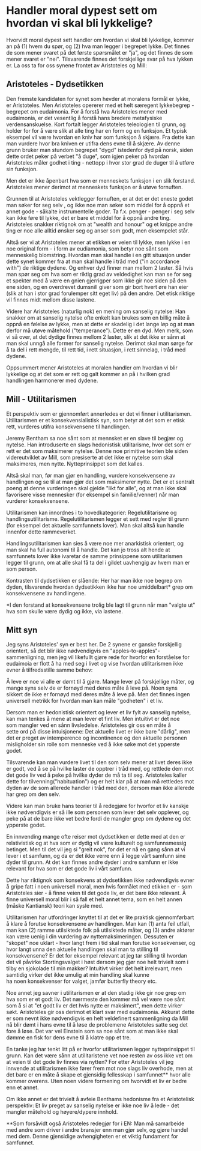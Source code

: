 # Handler moral dypest sett om hvordan vi skal bli lykkelige?

Hvorvidt moral dypest sett handler om hvordan vi skal bli lykkelige, kommer an på (1) hvem du spør, og (2) hva man legger i begrepet lykke. Det finnes de som mener svaret på det første spørsmålet er "ja", og det finnes de som mener svaret er "nei". Tilsvarende finnes det forskjellige svar på hva lykken er. La oss ta for oss synene frontet av Aristoteles og Mill:

## Aristoteles - Dydsetikken

Den fremste kandidaten for synet som hevder at moralens formål er lykke, er Aristoteles. Men Aristoteles opererer med et helt særegent lykkebegrep - begrepet om eudaimonia. For å forstå hva Aristoteles mener med eudaimonia, er det vesentlig å forstå hans bredere metafysiske verdensanskuelse. Kort fortalt legger Aristoteles teleologien til grunn, og holder for for å være slik at alle ting har en form og en funksjon. Et typisk eksempel vil være hvordan en kniv har som funksjon å skjære. Fra dette kan man vurdere hvor bra kniven er utifra dens evne til å skjære. Av denne grunn bruker man stundom begrepet "dygd" istedenfor dyd på norsk, siden dette ordet peker på verbet "å duge", som igjen peker på hvordan Aristoteles måler godhet i ting - nettopp i hvor stor grad de duger til å utføre sin funksjon.

Men det er ikke åpenbart hva som er menneskets funksjon i en slik forstand. Aristoteles mener derimot at menneskets funksjon er å utøve fornuften.

Grunnen til at Aristoteles vektlegger fornuften, er at det er det eneste godet man søker for seg selv , og ikke noe man søker som middel for å oppnå et annet gode - såkalte instrumentelle goder. Ta f.x. penger - penger i seg selv kan ikke føre til lykke, det er bare et middel for å oppnå andre ting. Aristoteles snakker riktignok om at "wealth and honour" og et knippe andre ting er noe alle alltid ønsker seg og anser som godt, men eksempelet står.

Altså ser vi at Aristoteles mener at etikken er veien til lykke, men lykke i en noe original form - i form av eudiamonia, som betyr noe sånt som menneskelig blomstring. Hvordan man skal handle i en gitt situasjon under dette synet kommer fra at man skal handle i tråd med ("in accordance with") de riktige dydene. Og enhver dyd finner man mellom 2 laster. Så hvis man spør seg om hva som er riktig grad av veldedighet kan man se for seg et spekter med å være en gnien gjerrigper som ikke gir noe siden på den ene siden, og en overdrevet dumsnill giver som gir bort hvert øre han eier (slik at han i stor grad forulemper sitt eget liv) på den andre. Det etisk riktige vil finnes midt mellom disse lastene.

Videre har Aristoteles (naturlig nok) en mening om sanselig nytelse: Han snakker om at sanselig nytelse ofte enkelt kan brukes som en billig måte å oppnå en følelse av lykke, men at dette er skadelig i det lange løp og at man derfor må utøve måtehold ("temperance"). Dette er en dyd. Men merk, som vi så over, at det dydige finnes mellom 2 laster, slik at det ikke er sånn at man skal unngå alle former for sanselig nytelse. Derimot skal man sørge for å ta del i rett mengde, til rett tid, i rett situasjon, i rett sinnelag, i tråd med dydene.

Oppsummert mener Aristoteles at moralen handler om hvordan vi blir lykkelige og at det som er rett og galt kommer an på i hvilken grad handlingen harmonerer med dydene.

## Mill - Utilitarismen

Et perspektiv som er gjennomført annerledes er det vi finner i utilitarismen. Utilitarismen er et konsekvensialistisk syn, som betyr at det som er etisk rett, vurderes utifra konsekvensene til handlingen.

Jeremy Bentham sa noe sånt som at mennsket er en slave til begjær og nytelse. Han introduserte en slags hedonistisk utilitarisme, hvor det som er rett er det som maksimerer nytelse. Denne noe primitive teorien ble siden videreutviklet av Mill, som presiserte at det ikke er nytelse som skal maksimeres, men nytte. Nytteprinsippet som det kalles.

Altså skal man, før man gjør en handling, vurdere konsekvensene av handlingen og se til at man gjør det som maksimerer nytte. Det er et sentralt poeng at denne vurderingen skal gjelde "likt for alle", og at man ikke skal favorisere visse mennesker (for eksempel sin familie/venner) når man vurderer konsekvensene.

Utilitarismen kan innordnes i to hovedkategorier: Regelutilitarisme og handlingsutilitarisme. Regelutilitarismen legger et sett med regler til grunn (for eksempel det aktuelle samfunnets lover). Man skal altså kun handle innenfor dette rammeverket.

Handlingsutilitarismen kan sies å være noe mer anarkistisk orientert, og man skal ha full autonomi til å handle. Det kan jo tross alt hende at samfunnets lover ikke ivaretar de samme prinsippene som utilitarismen legger til grunn, om at alle skal få ta del i gildet uavhengig av hvem man er som person.

Kontrasten til dydsetikken er slående: Her har man ikke noe begrep om dyden, tilsvarende hvordan dydsetikken ikke har noe umiddelbart\* grep om konsekvensene av handlingene.

\*I den forstand at konsekvensene trolig ble lagt til grunn når man "valgte ut" hva som skulle være dydig og ikke, via lastene.

## Mitt syn

Jeg syns Aristoteles' syn er best her. De 2 synene er ganske forskjellig orientert, så det blir ikke nødvendigvis en "apples-to-apples"-sammenligning, men jeg vil likefullt gjøre rede for hvorfor en forståelse for eudaimoia er flott å ha med seg i livet og vise hvordan utilitarismen ikke evner å tilfredsstille samme behov:

Å leve er noe vi alle er dømt til å gjøre. Mange lever på forskjellige måter, og mange syns selv de er fornøyd med deres måte å leve på. Noen syns sikkert de ikke er fornøyd med deres måte å leve på. Men det finnes ingen universell metrikk for hvordan man kan måle "godheten" i et liv.

Dersom man er hedonistisk orientert og lever et liv fylt av sanselig nytelse, kan man tenkes å mene at man lever et fint liv. Men intuitivt er det noe som mangler ved en sånn livsledelse. Aristoteles gir oss en måte å sette ord på disse intuisjonene: Det aktuelle livet er ikke bare "dårlig", men det er preget av intemperence og incontinence og den aktuelle personen misligholder sin rolle som menneske ved å ikke søke mot det ypperste godet.

Tilsvarende kan man vurdere livet til den som selv mener at livet deres ikke er godt, ved å se på hvilke laster de opptrer i tråd med, og rettlede dem mot det gode liv ved å peke på hvilke dyder de må ta til seg. Aristoteles kaller dette for tilvenning("habituation") og er helt klar på at man må rettledes mot dyden av de som allerede handler i tråd med den, dersom man ikke allerede har grep om den selv.

Videre kan man bruke hans teorier til å redegjøre for hvorfor et liv kanskje ikke nødvendigvis er så ille som personen som lever det selv opplever, og peke på at de bare ikke vet bedre fordi de mangler grep om dydene og det ypperste godet.

En innvending mange ofte reiser mot dydsetikken er dette med at den er relativistisk og at hva som er dydig vil være kulturelt og samfunnsmessig betinget. Men til det vil jeg si "greit nok", for det er nå en gang sånn at vi lever i et samfunn, og da er det ikke verre enn å legge vårt samfunn sine dyder til grunn. At det kan finnes andre dyder i andre samfunn er ikke relevant for hva som er det gode liv i vårt samfunn.

Dette har riktignok som konsekvens at dydsetikken ikke nødvendigvis evner å gripe fatt i noen universell moral, men hvis formålet med etikken er - som Aristoteles sier - å finne veien til det gode liv, er det bare ikke relevant. Å finne universell moral blir i så fall et helt annet tema, som en helt annen (måske Kantiansk) teori kan sysle med.

Utilitarismen har utfordringer knyttet til at det er lite praktisk gjennomførbart å klare å forutse konsekvensene av handlingen. Man kan (1) anta feil utfall, man kan (2) ramme utilsiktede folk på utilsiktede måter, og (3) andre aktører kan være uenig i din vurdering av nyttemaksimeringen. Dessuten er "skopet" noe uklart - hvor langt frem i tid skal man forutse konsekvenser, og hvor langt unna den aktuelle handlingen skal man ta stilling til konsekvensene? Er det for eksempel relevant at jeg tar stilling til hvordan det vil påvirke Stortingsvalget i høst dersom jeg gjør noe helt trivielt som i tilby en sjokolade til min makker? Intuitivt virker det helt irrelevant, men samtidig virker det ikke umulig at min handling skal kunne ha noen konsekvenser for valget, jamfør butterfly theory etc.

Noe annet jeg savner i utilitarismen er at den stadig ikke gir noe grep om hva som er et godt liv. Det nærmeste den kommer må vel være noe sånt som å si at "et godt liv er det hvis nytte er maksimert", men dette virker søkt. Aristoteles gir oss derimot et klart svar med eudaimonia. Akkurat dette er som nevnt ikke nødvendigvis en helt veldefinert sammenligning da Mill nå blir dømt i hans evne til å løse de problemene Aristoteles satte seg det fore å løse. Det var vel Einstein som sa noe sånt som at man ikke skal dømme en fisk for dens evne til å klatre opp et tre.

En tanke jeg har tenkt litt på er hvorfor utilitarismen legger nytteprinsippet til grunn. Kan det være sånn at utilitaristene vet noe resten av oss ikke vet om at veien til det gode liv finnes via nytten? For etter Aristoteles vil jeg innvende at utilitarismen ikke fører frem mot noe slags liv overhode, men at det bare er en måte å skape et gjensidig fellesskap i samfunnet\*\* hvor alle kommer overens. Uten noen videre formening om hvorvidt et liv er bedre enn et annet.

Om ikke annet er det trivielt å avfeie Benthams hedonisme fra et Aristotelisk perspektiv: Et liv preget av sanselig nytelse er ikke noe liv å lede - det mangler måtehold og høyere/dypere innhold.

\*\*Som forsåvidt også Aristoteles redegjør for i EN: Man må samarbeide med andre som driver i andre bransjer enn man gjør selv, og gjøre handel med dem. Denne gjensidige avhengigheten er et viktig fundament for samfunnet.
